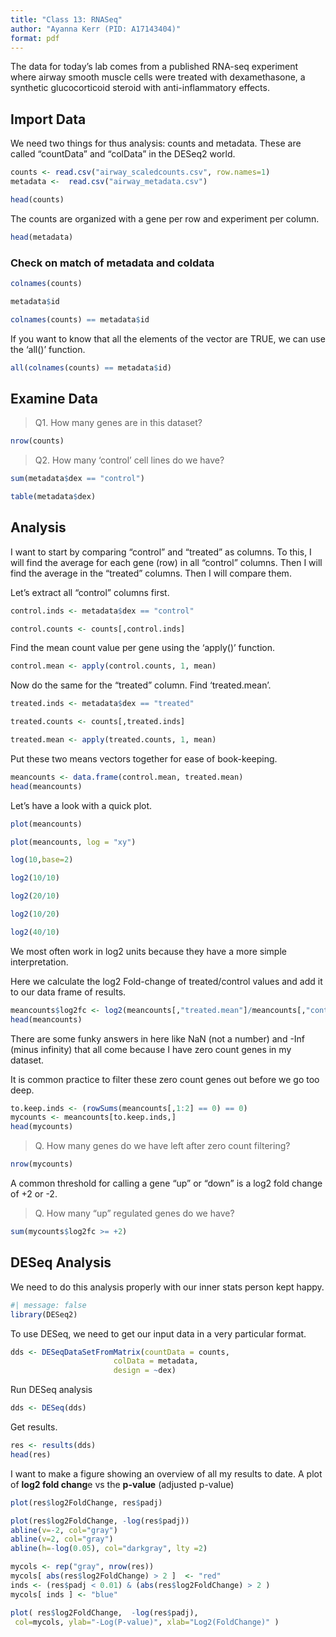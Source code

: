 ```yaml
---
title: "Class 13: RNASeq"
author: "Ayanna Kerr (PID: A17143404)"
format: pdf
---
```


The data for today's lab comes from a published RNA-seq experiment where airway smooth muscle cells were treated with dexamethasone, a synthetic glucocorticoid steroid with anti-inflammatory effects. 

## Import Data

We need two things for thus analysis: counts and metadata. These are called "countData" and "colData" in the DESeq2 world. 

```r
counts <- read.csv("airway_scaledcounts.csv", row.names=1)
metadata <-  read.csv("airway_metadata.csv")
```

```r
head(counts)
```

The counts are organized with a gene per row and experiment per column. 

```r
head(metadata)
```


### Check on match of metadata and coldata

```r
colnames(counts)
```

```r
metadata$id
```

```r
colnames(counts) == metadata$id
```

If you want to know that all the elements of the vector are TRUE, we can use the 'all()' function.

```r
all(colnames(counts) == metadata$id)
```


## Examine Data

> Q1. How many genes are in this dataset? 

```r
nrow(counts)
```


> Q2. How many ‘control’ cell lines do we have?

```r
sum(metadata$dex == "control")
```

```r
table(metadata$dex)
```


## Analysis 

I want to start by comparing "control" and "treated" as columns. To this, I will find the average for each gene (row) in all "control" columns. Then I will find the average in the "treated" columns. Then I will compare them. 

Let's extract all "control" columns first.

```r
control.inds <- metadata$dex == "control"
```


```r
control.counts <- counts[,control.inds]
```

Find the mean count value per gene using the 'apply()' function. 

```r
control.mean <- apply(control.counts, 1, mean)
```

Now do the same for the "treated" column. Find 'treated.mean'.

```r
treated.inds <- metadata$dex == "treated"
```

```r
treated.counts <- counts[,treated.inds]
```

```r
treated.mean <- apply(treated.counts, 1, mean)
```

Put these two means vectors together for ease of book-keeping. 

```r
meancounts <- data.frame(control.mean, treated.mean)
head(meancounts)
```

Let's have a look with a quick plot.

```r
plot(meancounts)
```

```r
plot(meancounts, log = "xy")
```

```r
log(10,base=2)
```

```r
log2(10/10)
```

```r
log2(20/10)
```

```r
log2(10/20)
```

```r
log2(40/10)
```

We most often work in log2 units because they have a more simple interpretation. 

Here we calculate the log2 Fold-change of treated/control values and add it to our data frame of results. 

```r
meancounts$log2fc <- log2(meancounts[,"treated.mean"]/meancounts[,"control.mean"])
head(meancounts)
```

There are some funky answers in here like NaN (not a number) and -Inf (minus infinity) that all come because I have zero count genes in my dataset. 

It is common practice to filter these zero count genes out before we go too deep. 

```r
to.keep.inds <- (rowSums(meancounts[,1:2] == 0) == 0)
mycounts <- meancounts[to.keep.inds,]
head(mycounts)
```

> Q. How many genes do we have left after zero count filtering? 

```r
nrow(mycounts)
```

A common threshold for calling a gene "up" or "down" is a log2 fold change of +2 or -2. 

> Q. How many "up" regulated genes do we have?

```r
sum(mycounts$log2fc >= +2)
```

## DESeq Analysis

We need to do this analysis properly with our inner stats person kept happy. 

```r
#| message: false
library(DESeq2)
```


To use DESeq, we need to get our input data in a very particular format. 

```r
dds <- DESeqDataSetFromMatrix(countData = counts,
                       colData = metadata,
                       design = ~dex)
```

Run DESeq analysis

```r
dds <- DESeq(dds)
```
Get results. 
```r
res <- results(dds)
head(res)
```

I want to make a figure showing an overview of all my results to date. A plot of **log2 fold chang**e vs the **p-value** (adjusted p-value)

```r
plot(res$log2FoldChange, res$padj)
```


```r
plot(res$log2FoldChange, -log(res$padj))
abline(v=-2, col="gray")
abline(v=2, col="gray")
abline(h=-log(0.05), col="darkgray", lty =2)

mycols <- rep("gray", nrow(res))
mycols[ abs(res$log2FoldChange) > 2 ]  <- "red" 
inds <- (res$padj < 0.01) & (abs(res$log2FoldChange) > 2 )
mycols[ inds ] <- "blue"

plot( res$log2FoldChange,  -log(res$padj), 
 col=mycols, ylab="-Log(P-value)", xlab="Log2(FoldChange)" )
```


























